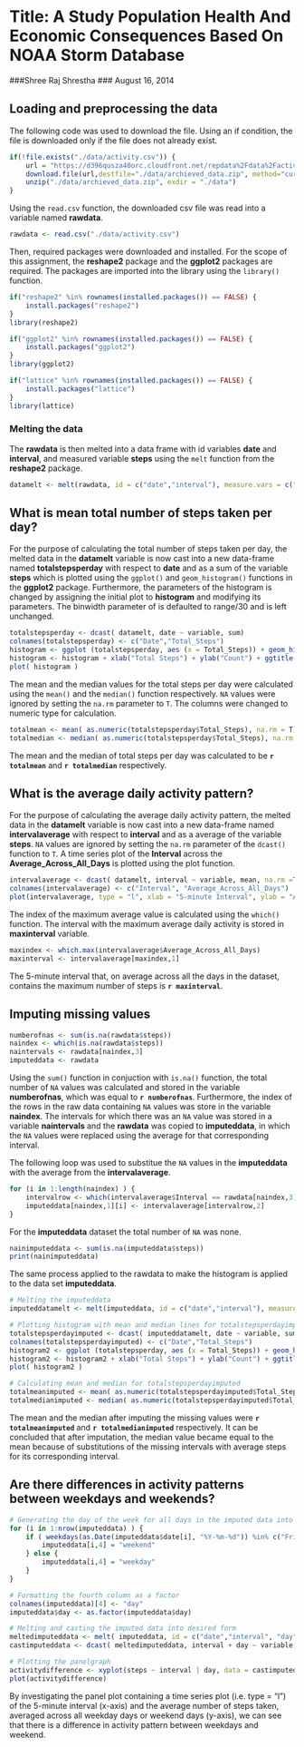 # Title: A Study Population Health And Economic Consequences Based On  NOAA Storm Database
###Shree Raj Shrestha
### August 16, 2014


## Loading and preprocessing the data
The following code was used to download the file. Using an if condition, the file is downloaded only if the file does not already exist.

```r
if(!file.exists("./data/activity.csv")) {
    url = "https://d396qusza40orc.cloudfront.net/repdata%2Fdata%2Factivity.zip"
    download.file(url,destfile="./data/archieved_data.zip", method="curl")
    unzip("./data/archieved_data.zip", exdir = "./data")
}
```

Using the `read.csv` function, the downloaded csv file was read into a variable named **rawdata**.

```r
rawdata <- read.csv("./data/activity.csv")
```

Then, required packages were downloaded and installed. For the scope of this assignment, the **reshape2** package and the **ggplot2** packages are required. The packages are imported into the library using the `library()` function.

```r
if("reshape2" %in% rownames(installed.packages()) == FALSE) {
    install.packages("reshape2")
}
library(reshape2)

if("ggplot2" %in% rownames(installed.packages()) == FALSE) {
    install.packages("ggplot2")
}
library(ggplot2)

if("lattice" %in% rownames(installed.packages()) == FALSE) {
    install.packages("lattice")
}
library(lattice)
```

### Melting the data
The **rawdata** is then melted into a data frame with id variables **date** and **interval**, and measured variable **steps** using the `melt` function from the **reshape2** package.

```r
datamelt <- melt(rawdata, id = c("date","interval"), measure.vars = c("steps"))
```


## What is mean total number of steps taken per day?
For the purpose of calculating the total number of steps taken per day, the melted data in the **datamelt** variable is now cast into a new data-frame named **totalstepsperday** with respect to **date** and as a sum of the variable **steps** which is plotted using the `ggplot()` and `geom_histogram()` functions in the **ggplot2** package. Furthermore, the parameters of the histogram is changed by assigning the initial plot to **histogram** and modifying its parameters. The binwidth parameter of is defaulted to range/30 and is left unchanged.

```r
totalstepsperday <- dcast( datamelt, date ~ variable, sum)
colnames(totalstepsperday) <- c("Date","Total_Steps")
histogram <- ggplot (totalstepsperday, aes (x = Total_Steps)) + geom_histogram() 
histogram <- histogram + xlab("Total Steps") + ylab("Count") + ggtitle("Distribution of Total Steps Taken Per Day") 
plot( histogram )
```

The mean and the median values for the total steps per day were calculated using the `mean()` and the `median()` function respectively. `NA` values were ignored by setting the `na.rm` parameter to `T`. The columns were changed to numeric type for calculation.

```r
totalmean <- mean( as.numeric(totalstepsperday$Total_Steps), na.rm = T)
totalmedian <- median( as.numeric(totalstepsperday$Total_Steps), na.rm = T)
```

The mean and the median of total steps per day was calculated to be **`r totalmean`** and **`r totalmedian`** respectively.


## What is the average daily activity pattern?
For the purpose of calculating the average daily activity pattern, the melted data in the **datamelt** variable is now cast into a new data-frame named **intervalaverage** with respect to **interval** and as a average of the variable **steps**. `NA` values are ignored by setting the `na.rm` parameter of the `dcast()` function to `T`. A time series plot of the **Interval** across the **Average_Across_All_Days** is plotted using the plot function. 

```r
intervalaverage <- dcast( datamelt, interval ~ variable, mean, na.rm =T)
colnames(intervalaverage) <- c("Interval", "Average_Across_All_Days")
plot(intervalaverage, type = "l", xlab = "5-minute Interval", ylab = "Average Number of Steps", main = "Average Daily Activity Pattern")
```

The index of the maximum average value is calculated using the `which()` function. The interval with the maximum average daily activity is stored in **maxinterval** variable.

```r
maxindex <- which.max(intervalaverage$Average_Across_All_Days)
maxinterval <- intervalaverage[maxindex,1]
```

The 5-minute interval that, on average across all the days in the dataset, contains the maximum number of steps is **`r maxinterval`**.

## Imputing missing values

```r
numberofnas <- sum(is.na(rawdata$steps))
naindex <- which(is.na(rawdata$steps))
naintervals <- rawdata[naindex,3]
imputeddata <- rawdata
```

Using the `sum()` function in conjuction with `is.na()` function, the total number of `NA` values was calculated and stored in the variable **numberofnas**, which was equal to **`r numberofnas`**. Furthermore, the index of the rows in the raw data containing `NA` values was store in the variable **naindex**. The intervals for which there was an `NA` value was stored in a variable **naintervals** and the **rawdata** was copied to **imputeddata**, in which the `NA` values were replaced using the average for that corresponding interval.

The following loop was used to substitue the `NA` values in the **imputeddata** with the average from the **intervalaverage**.

```r
for (i in 1:length(naindex) ) {
    intervalrow <- which(intervalaverage$Interval == rawdata[naindex,3][i])
    imputeddata[naindex,1][i] <- intervalaverage[intervalrow,2]
}
```

For the **imputeddata** dataset the total number of `NA` was none.
```r
nainimputeddata <- sum(is.na(imputeddata$steps))
print(nainimputeddata)
```

The same process applied to the rawdata to make the histogram is applied to the data set **imputeddata**.

```r
# Melting the imputeddata
imputeddatamelt <- melt(imputeddata, id = c("date","interval"), measure.vars = c("steps"))

# Plotting histogram with mean and median lines for totalstepsperdayimputed
totalstepsperdayimputed <- dcast( imputeddatamelt, date ~ variable, sum)
colnames(totalstepsperdayimputed) <- c("Date","Total_Steps")
histogram2 <- ggplot (totalstepsperday, aes (x = Total_Steps)) + geom_histogram() 
histogram2 <- histogram2 + xlab("Total Steps") + ylab("Count") + ggtitle("Distribution of Total Steps Taken Per Day For Imputed Data") 
plot( histogram2 )

# Calculating mean and median for totalstepsperdayimputed
totalmeanimputed <- mean( as.numeric(totalstepsperdayimputed$Total_Steps), na.rm = T)
totalmedianimputed <- median( as.numeric(totalstepsperdayimputed$Total_Steps), na.rm = T)
```

The mean and the median after imputing the missing values were **`r totalmeanimputed`** and **`r totalmedianimputed`** respectively. It can be concluded that after imputation, the median value became equal to the mean because of substitutions of the missing intervals with average steps for its corresponding interval.

## Are there differences in activity patterns between weekdays and weekends?

```r
# Generating the day of the week for all days in the imputed data into a fourth column
for (i in 1:nrow(imputeddata) ) {
    if ( weekdays(as.Date(imputeddata$date[i], "%Y-%m-%d")) %in% c("Friday","Saturday", "Sunday") ) {
        imputeddata[i,4] = "weekend"
    } else {
        imputeddata[i,4] = "weekday"
    }
}

# Formatting the fourth column as a factor
colnames(imputeddata)[4] <- "day"
imputeddata$day <- as.factor(imputeddata$day)

# Melting and casting the imputed data into desired form
meltedimputeddata <- melt( imputeddata, id = c("date","interval", "day"), measure.vars = "steps" )
castimputeddata <- dcast( meltedimputeddata, interval + day ~ variable, mean )

# Plotting the panelgraph
activitydifference <- xyplot(steps ~ interval | day, data = castimputeddata, type = "l", layout = c(1,2) )
plot(activitydifference)
```

By investigating the panel plot containing a time series plot (i.e. type = "l") of the 5-minute interval (x-axis) and the average number of steps taken, averaged across all weekday days or weekend days (y-axis), we can see that there is a difference in activity pattern between weekdays and weekend.


